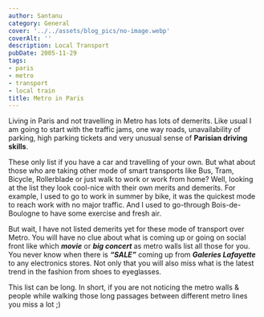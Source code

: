 ```yaml
---
author: Santanu
category: General
cover: '../../assets/blog_pics/no-image.webp'
coverAlt: ''
description: Local Transport
pubDate: 2005-11-29
tags:
- paris
- metro
- transport
- local train
title: Metro in Paris
---
```

Living in Paris and not travelling in Metro has lots of demerits. Like
usual I am going to start with the traffic jams, one way roads,
unavailability of parking, high parking tickets and very unusual sense
of **Parisian driving skills**.
  
These only list if you have a car and travelling of your own. But what
about those who are taking other mode of smart transports like Bus,
Tram, Bicycle, Rollerblade or just walk to work or work from home? Well,
looking at the list they look cool-nice with their own merits and
demerits. For example, I used to go to work in summer by bike, it was
the quickest mode to reach work with no major traffic. And I used to
go-through Bois-de-Boulogne to have some exercise and fresh air.
  
But wait, I have not listed demerits yet for these mode of transport
over Metro. You will have no clue about what is coming up or going on
social front like which ***movie*** or ***big concert*** as metro walls
list all those for you. You never know when there is ***“SALE”*** coming
up from ***Galeries Lafayette*** to any electronics stores. Not only
that you will also miss what is the latest trend in the fashion from
shoes to eyeglasses.
  
This list can be long. In short, if you are not noticing the metro walls
& people while walking those long passages between different metro lines
you miss a lot ;)